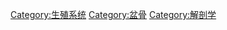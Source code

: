 {{Commonscat|Sexual anatomy}}

[[Category:生殖系统|Category:生殖系统]]
[[Category:盆骨|Category:盆骨]]
[[Category:解剖学|Category:解剖学]]